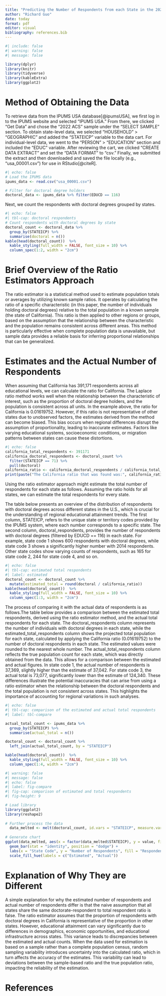 ```yaml
---
title: "Predicting the Number of Respondents from each State in the 2022 American Community Survey"
author: "Richard Guo"
date: today
format: pdf
editor: visual
bibliography: references.bib
---
```


```r
#| include: false
#| warning: false
#| message: false

library(dplyr)
library(knitr)
library(tidyverse)
library(kableExtra)
library(ggplot2)
```

# Method of Obtaining the Data

To retrieve data from the IPUMS USA database[@ipumsUSA], we first log in to the IPUMS website and selected "IPUMS USA." From there, we clicked "Get Data" and chose the "2022 ACS" sample under the "SELECT SAMPLE" section. To obtain state-level data, we selected "HOUSEHOLD" \> "GEOGRAPHIC" and added the "STATEICP" variable to the data cart. For individual-level data, we went to the "PERSON" \> "EDUCATION" section and included the "EDUC" variable. After reviewing the cart, we clicked "CREATE DATA EXTRACT" and set the "DATA FORMAT" to "csv." Finally, we submitted the extract and then downloaded and saved the file locally (e.g., "usa_00001.csv") for use in RStudio[@citeR].

```r
#| echo: false
# Load the IPUMS data
ipums_data <- read.csv("usa_00001.csv")

# Filter for doctoral degree holders
doctoral_data <- ipums_data %>% filter(EDUCD == 116)
```

Next, we count the respondents with doctoral degrees grouped by states.

```r
#| echo: false
#| tbl-cap: doctoral respondents
# Count respondents with doctoral degrees by state
doctoral_count <- doctoral_data %>%
  group_by(STATEICP) %>%
  summarise(doctoral = n())
kable(head(doctoral_count))  %>%
  kable_styling(full_width = FALSE, font_size = 10) %>%
  column_spec(1:2, width = "2cm")
```

# Brief Overview of the Ratio Estimators Approach

The ratio estimator is a statistical method used to estimate population totals or averages by utilizing known sample ratios. It operates by calculating the ratio of a specific characteristic (in this paper, the number of individuals holding doctoral degrees) relative to the total population in a known sample (the state of California). This ratio is then applied to other regions or groups, based on the assumption that the relationship between the characteristic and the population remains consistent across different areas. This method is particularly effective when complete population data is unavailable, but sample data provides a reliable basis for inferring proportional relationships that can be generalized.

# Estimates and the Actual Number of Respondents

When assuming that California has 391,171 respondents across all educational levels, we can calculate the ratio for California. The Laplace ratio method works well when the relationship between the characteristic of interest, such as the proportion of doctoral degree holders, and the population is consistent across all units. In the example above, the ratio for California is 0.01619752. However, if this ratio is not representative of other states due to unobserved factors, the estimates derived from the method can become biased. This bias occurs when regional differences disrupt the assumption of proportionality, leading to inaccurate estimates. Factors like varying educational systems, socioeconomic conditions, or migration patterns between states can cause these distortions.

```r
#| echo: false
california_total_respondents <- 391171
california_doctoral_respondents <- doctoral_count %>%
  filter(STATEICP == 71) %>%
  pull(doctoral)
california_ratio <- california_doctoral_respondents / california_total_respondents
print(paste("The California ratio that was found was:", california_ratio))

```

Using the ratio estimator approach might estimate the total number of respondents for each state as follows. Assuming the ratio holds for all states, we can estimate the total respondents for every state.

The table below presents an overview of the distribution of respondents with doctoral degrees across different states in the U.S., which is crucial for the understanding of regional educational attainment trends. The first column, STATEICP, refers to the unique state or territory codes provided by the IPUMS system, where each number corresponds to a specific state. The second column, doctoral_respondents, provides the number of respondents with doctoral degrees (filtered by EDUCD == 116) in each state. For example, state code 1 shows 600 respondents with doctoral degrees, while state code 3 shows a significantly higher number with 2014 respondents. Other state codes show varying counts of respondents, such as 165 for state code 2, 244 for state code 4, and so on.

```r
#| echo: false
#| tbl-cap: estimated total respondents
#| label: estimated
doctoral_count <- doctoral_count %>%
  mutate(estimated_total = round(doctoral / california_ratio))
kable(head(doctoral_count))  %>%
  kable_styling(full_width = FALSE, font_size = 10) %>%
  column_spec(1:3, width = "2cm")
```

The process of comparing it with the actual data of respondents is as follows.The table below provides a comparison between the estimated total respondents, derived using the ratio estimator method, and the actual total respondents for each state. The doctoral_respondents column represents the number of individuals with doctoral degrees in each state, while the estimated_total_respondents column shows the projected total population for each state, calculated by applying the California ratio (0.01619752) to the number of doctoral respondents in each state. The estimated values were rounded to the nearest whole number. The actual_total_respondents column reflects the true population count for each state, which was directly obtained from the data. This allows for a comparison between the estimated and actual figures. In state code 1, the actual number of respondents is 37,369, slightly higher than the estimate of 37,042. For state code 3, the actual total is 73,077, significantly lower than the estimate of 124,340. These differences illustrate the potential inaccuracies that can arise from using a ratio estimator when the relationship between the doctoral respondents and the total population is not consistent across states. This highlights the importance of accounting for regional variations in such analyses.

```r
#| echo: false
#| tbl-cap: comparison of the estimated and actual total respondents 
#| label: tbl-compare

actual_total_count <- ipums_data %>%
  group_by(STATEICP) %>%
  summarise(actual_total = n())

doctoral_count <- doctoral_count %>%
  left_join(actual_total_count, by = "STATEICP")

kable(head(doctoral_count))  %>%
  kable_styling(full_width = FALSE, font_size = 10) %>%
  column_spec(1:4, width = "2cm")
```

```r
#| warning: false
#| message: false
#| echo: false
#| label: fig-compare
#| fig-cap: comparison of estimated and total respondents
#| fig-height: 9

# Load library
library(ggplot2)
library(reshape2)
 
# Further process the data
  data_melted <- melt(doctoral_count, id.vars = "STATEICP", measure.vars = c("estimated_total", "actual_total"))
 
# Generate chart
ggplot(data_melted, aes(x = factor(data_melted$STATEICP), y = value, fill = variable)) +
  geom_bar(stat = "identity", position = "dodge") +
  labs(x = "State Code", y = "Number of Respondents", fill = "Respondent Type")   + theme_minimal() + coord_flip() + 
  scale_fill_hue(labels = c("Estimated", "Actual"))
```

# Explanation of Why They are Different

A simple explanation for why the estimated number of respondents and actual number of respondents differ is that the naive assumption that all states share the same doctorate-respondent to total respondent ratio is false. The ratio estimator assumes that the proportion of respondents with doctoral degrees in California is representative of the proportion in other states. However, educational attainment can vary significantly due to differences in demographics, economic opportunities, and educational infrastructure across states. This variance leads to discrepancies between the estimated and actual counts. When the data used for estimation is based on a sample rather than a complete population census, random sampling variability introduces uncertainty into the calculated ratio, which in turn affects the accuracy of the estimates. This variability can lead to deviations between the sample-based ratio and the true population ratio, impacting the reliability of the estimation.

\newpage

# References
